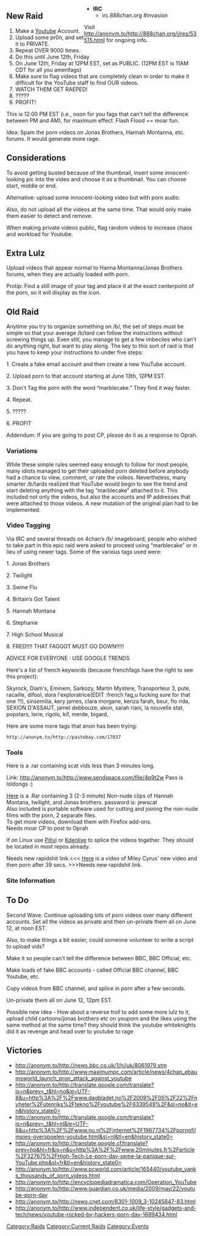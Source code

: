 {{Template:Information/Media}}
<div style='width: 300px; position: relative; float: right;'>
* '''IRC'''
**irc.888chan.org #invasion


Visit http://anonym.to/http://888chan.org/i/res/53515.html for ongoing info.
</div>




==New Raid == 

#Make a [[Youtube]] Account.
#Upload some pr0n, and set it to PRIVATE.
#Repeat OVER 9000 times.
#Do this until June 12th, Friday
#On June 12th, Friday at 12PM EST, set as PUBLIC. (12PM EST is 11AM CDT for all you amerifags)
#Make sure to flag videos that are completely clean in order to make it difficult for the YouTube staff to find OUR videos.
#WATCH THEM GET RAEPED!
#?????
#PROFIT!


This is 12:00 PM EST (i.e., noon for you fags that can't tell the difference between PM and AM), for maximum effect. Flash Flood == moar fun.

Idea:  Spam the porn videos on Jonas Brothers, Hannah Montanna, etc. forums.  It would generate more rage.

==Considerations==
To avoid getting busted because of the thumbnail, insert some innocent-looking pic into the video and choose it as a thumbnail. You can choose start, middle or end.

Alternative: upload some innocent-looking video but with porn audio.

Also, do not upload all the videos at the same time. That would only make them easier to detect and remove.

When making private videos public, flag random videos to increase chaos and workload for Youtube.



==Extra Lulz==

Upload videos that appear normal to Hanna Montanna/Jonas Brothers forums, when they are actually loaded with porn.

Protip: Find a still image of your tag and place it at the exact centerpoint of the porn, so it will display as the icon.

==Old Raid==
Anytime you try to organize something on /b/, the set of steps must be simple so that your average /b/tard can follow the instructions without screwing things up.  Even still, you manage to get a few imbeciles who can't do anything right, but want to play along.  The key to this sort of raid is that you have to keep your instructions to under five steps:

1.	Create a fake email account and then create a new YouTube account.

2.	Upload porn to that account starting at June 13th, 12PM EST.

3.	Don't Tag the porn with the word “marblecake.” They find it way faster.

4.	Repeat.

5.      ?????

6.      PROFIT

Addendum:  If you are going to post CP, please do it as a response to Oprah.

===Variations===

While these simple rules seemed easy enough to follow for most people, many idiots managed to get their uploaded porn deleted before anybody had a chance to view, comment, or rate the videos.  Nevertheless, many smarter /b/tards realized that YouTube would begin to see the trend and start deleting anything with the tag “marblecake” attached to it.  This included not only the videos, but also the accounts and IP addresses that were attached to those videos.  A new mutation of the original plan had to be implemented.

===Video Tagging===
{{quote|Granny fisting?|Describing a video that displays puppies.}}
Via IRC and several threads on 4chan’s /b/ imageboard, people who wished to take part in this epic raid were asked to proceed using “marblecake” or in lieu of using newer tags.  
Some of the various tags used were:

1.	Jonas Brothers

2.	Twilight

3.	Swine Flu

4.	Britain’s Got Talent

5.	Hannah Montana

6.	Stephanie

7.	High School Musical

8.      FRED!!!! THAT FAGGOT MUST GO DOWN!!!!!

ADVICE FOR EVERYONE : USE GOOGLE TRENDS

Here's a list of french keywords (because frenchfags have the right to see this project):

Skyrock, Diam's, Eminem, Sarkozy, Martin Mystere, Transporteur 3, pute, racaille, difool, dora l'exploratrice(EDIT :french fag,u fucking sure for that one ?!), sinsemilia, kery james, clara morgane, kenza farah, beur, flo rida, SEXION D'ASSAUT, jamel debbouze, akon, sarah riani, la nouvelle stat, popstars, lorie, rigolo, kif, merde, bigard,


Here are some more tags that anon has been trying:

<pre>
http://anonym.to/http://pastebay.com/17037
</pre>

===Tools===

Here is a .rar containing scat vids less than 3 minutes long. 

Link: http://anonym.to/http://www.sendspace.com/file/4p9t2w Pass is loldongs :)

[http://anonym.to/http://www.sendspace.com/file/iwwob9 Here] is a .Rar containing 3 (2-3 minute) Non-nude clips of Hannah Montana, twilight, and Jonas brothers. password is: jewscat<br>
Also included is portable software used for cutting and joining the non-nude films with the porn, 2 separate files.<br> To get more videos, download them with Firefox add-ons.<br>Needs moar CP to post to Oprah

If on Linux use [http://anonym.to/http://www.pitivi.org/wiki/Downloads Pitivi] or [http://anonym.to/http://www.kdenlive.org/ Kdenlive] to splice the videos together. They should be located in most repos already.



Needs new rapidshit link.<<< [http://anonym.to/http://rapidshare.com/files/237216422/combo1.avi.html Here] is a video of Miley Cyrus' new video and then porn after 39 secs. >>>Needs new rapidshit link.

===Site Information===

==To Do==
Second Wave:
Continue uploading lots of porn videos over many different accounts. Set all the videos as private and then un-private them all on June 12, at noon EST.

Also, to make things a bit easier, could someone volunteer to write a script to upload vids?

Make it so people can't tell the difference between BBC, BBC Official, etc.

Make loads of fake BBC accounts - called Official BBC channel, BBC Youtube, etc.

Copy videos from BBC channel, and splice in porn after a few seconds. 

Un-private them all on June 12, 12pm EST.

Possible new idea - How about a reverse troll to add some more lulz to it, upload child cartoons/jonas brothers etc on youporn and the likes using the same method at the same time? they should think the youtube whiteknights did it as revenge and head over to youtube to rage

==Victories==
*http://anonym.to/http://news.bbc.co.uk/1/hi/uk/8061979.stm
*http://anonym.to/http://www.maximumpc.com/article/news/4chan_ebaumsworld_launch_pron_attack_against_youtube
*http://anonym.to/http://translate.google.com/translate?js=n&prev=_t&hl=no&ie=UTF-8&u=http%3A%2F%2Fwww.dagbladet.no%2F2009%2F05%2F22%2Fnyheter%2Futenriks%2Ftekno%2Fyoutube%2F6339549%2F&sl=no&tl=en&history_state0=
*http://anonym.to/http://translate.google.com/translate?js=n&prev=_t&hl=nl&ie=UTF-8&u=http%3A%2F%2Fwww.nu.nl%2Finternet%2F1967734%2Fpornofilmpjes-overspoelen-youtube.html&sl=nl&tl=en&history_state0=
*http://anonym.to/http://translate.google.cf/translate?prev=hp&hl=fr&js=n&u=http%3A%2F%2Fwww.20minutes.fr%2Farticle%2F327675%2FHigh-Tech-Le-porn-day-seme-la-panique-sur-YouTube.php&sl=fr&tl=en&history_state0=
*http://anonym.to/http://www.pcworld.com/article/165440/youtube_yanks_thousands_of_porn_videos.html
*http://anonym.to/http://encyclopediadramatica.com/Operation_YouTube
*http://anonym.to/http://www.guardian.co.uk/media/2009/may/22/youtube-porn-day
*http://anonym.to/http://news.cnet.com/8301-1009_3-10245847-83.html
*http://anonym.to/http://www.independent.co.uk/life-style/gadgets-and-tech/news/youtube-rocked-by-hackers-porn-day-1689434.html
[[Category:Raids]]
[[Category:Current Raids]]
[[Category:Events]]